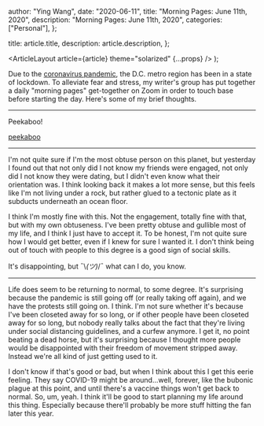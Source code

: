
  author: "Ying Wang",
  date: "2020-06-11",
  title: "Morning Pages: June 11th, 2020",
  description: "Morning Pages: June 11th, 2020",
  categories: ["Personal"],
};

  title: article.title,
  description: article.description,
};

  <ArticleLayout article={article} theme="solarized" {...props} />
);

Due to the [coronavirus
pandemic](https://en.wikipedia.org/wiki/2019-20_coronavirus_pandemic), the D.C.
metro region has been in a state of lockdown. To alleviate fear and stress, my
writer's group has put together a daily "morning pages" get-together on Zoom in
order to touch base before starting the day. Here's some of my brief thoughts.

---

Peekaboo!

[peekaboo](/img/posts/2020/06/11/morning_pages.jpg)

---

I'm not quite sure if I'm the most obtuse person on this planet, but yesterday I
found out that not only did I not know my friends were engaged, not only did I
not know they were dating, but I didn't even know what their orientation was. I
think looking back it makes a lot more sense, but this feels like I'm not living
under a rock, but rather glued to a tectonic plate as it subducts underneath an
ocean floor.

I think I'm mostly fine with this. Not the engagement, totally fine with that,
but with my own obtuseness. I've been pretty obtuse and gullible most of my
life, and I think I just have to accept it. To be honest, I'm not quite sure how
I would get better, even if I knew for sure I wanted it. I don't think being out
of touch with people to this degree is a good sign of social skills.

It's disappointing, but ¯\\_(ツ)_/¯ what can I do, you know.

---

Life does seem to be returning to normal, to some degree. It's surprising
because the pandemic is still going off (or really taking off again), and we
have the protests still going on. I think. I'm not sure whether it's because
I've been closeted away for so long, or if other people have been closeted away
for so long, but nobody really talks about the fact that they're living under
social distancing guidelines, and a curfew anymore. I get it, no point beating a
dead horse, but it's surprising because I thought more people would be
disappointed with their freedom of movement stripped away. Instead we're all
kind of just getting used to it.

I don't know if that's good or bad, but when I think about this I get this eerie
feeling. They say COVID-19 might be around...well, forever, like the bubonic
plague at this point, and until there's a vaccine things won't get back to
normal. So, um, yeah. I think it'll be good to start planning my life around
this thing. Especially because there'll probably be more stuff hitting the fan
later this year.
